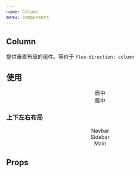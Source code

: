 ```yaml
---
name: Column
menu: components
---
```



## Column

提供垂直布局的组件。等价于 `flex-direction: column`

## 使用

<Playground>
  <Column>
    <Container width="100px" height="100px" color="#ececec">
      <Center>居中</Center>
    </Container>
    <Container width="100px" height="100px" color="blue">
      <Center style={{color: "#fff"}}>居中</Center>
    </Container>
  </Column>
</Playground>

### 上下左右布局

<Playground>
  <Container height="500px">
    <Column>
      <Container>
        <Center>Navbar</Center>
      </Container>
      <Row crossAxisSize="max">
        <Container width="100px" height="100%">
          <Center>Sidebar</Center>
        </Container>
        <Expanded>
          <Center>Main</Center>
        </Expanded>
      </Row>
    </Column>
  </Container>
</Playground>

## Props

<Props of={Column} />
